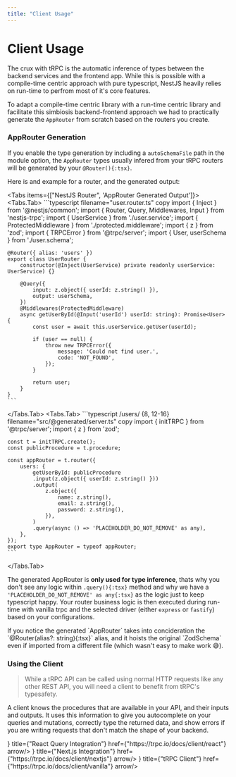 ```yaml
---
title: "Client Usage"
---
```



# Client Usage

The crux with tRPC is the automatic inference of types between the backend services and the frontend app. 
While this is possible with a compile-time centric approach with pure typescript, NestJS heavily relies on run-time to perfrom most of it's core features.

To adapt a compile-time centric library with a run-time centric library and facilitate this simbiosis backend-frontend approach we had to practically generate the `AppRouter` from scratch based on the routers you create.

### AppRouter Generation

If you enable the type generation by including a `autoSchemaFile` path in the module option, 
the `AppRouter` types usually infered from your tRPC routers will be generated by your `@Router(){:tsx}`. 

Here is and example for a router, and the generated output:

<Tabs items={["NestJS Router", 'AppRouter Generated Output']}>
  <Tabs.Tab>
    ```typescript filename="user.router.ts" copy
    import { Inject } from '@nestjs/common';
    import { Router, Query, Middlewares, Input } from 'nestjs-trpc';
    import { UserService } from './user.service';
    import { ProtectedMiddleware } from './protected.middleware';
    import { z } from 'zod';
    import { TRPCError } from '@trpc/server';
    import { User, userSchema } from './user.schema';

    @Router({ alias: 'users' })
    export class UserRouter {
        constructor(@Inject(UserService) private readonly userService: UserService) {}

        @Query({
            input: z.object({ userId: z.string() }),
            output: userSchema,
        })
        @Middlewares(ProtectedMiddleware)
        async getUserById(@Input('userId') userId: string): Promise<User> {
            const user = await this.userService.getUser(userId);

            if (user == null) {
                throw new TRPCError({
                    message: 'Could not find user.',
                    code: 'NOT_FOUND',
                });
            }

            return user;
        }
    }
    ```
  </Tabs.Tab>
  <Tabs.Tab>
    ```typescript /users/ {8, 12-16} filename="src/@generated/server.ts" copy
    import { initTRPC } from '@trpc/server';
    import { z } from 'zod';

    const t = initTRPC.create();
    const publicProcedure = t.procedure;

    const appRouter = t.router({
        users: {
            getUserById: publicProcedure
            .input(z.object({ userId: z.string() }))
            .output(
                z.object({
                    name: z.string(),
                    email: z.string(),
                    password: z.string(),
                }),
            )
            .query(async () => 'PLACEHOLDER_DO_NOT_REMOVE' as any),
        },
    });
    export type AppRouter = typeof appRouter;
    ```
  </Tabs.Tab>
</Tabs>

The generated AppRouter is **only used for type inference**, thats why you don't see any logic within `.query(){:tsx}` method and why we have a `'PLACEHOLDER_DO_NOT_REMOVE' as any{:tsx}` as the logic just to keep typescript happy. 
Your router business logic is then executed during run-time with vanilla trpc and the selected driver (either `express` or `fastify`) based on your configurations.

<Callout>
    If you notice the generated `AppRouter` takes into concideration the `@Router(alias?: string){:tsx}` alias, and it hoists the original `ZodSchema` even if imported from a different file (which wasn't easy to make work 😅).
</Callout>

### Using the Client

>While a tRPC API can be called using normal HTTP requests like any other REST API, you will need a client to benefit from tRPC's typesafety.

A client knows the procedures that are available in your API, and their inputs and outputs. It uses this information to give you autocomplete on your queries and mutations, correctly type the returned data, and show errors if you are writing requests that don't match the shape of your backend.

<Cards>
    <Card icon={<TrpcIcon width={50} height={50}/>} title={"React Query Integration"} href={"https://trpc.io/docs/client/react"} arrow/>
    <Card icon={<TrpcIcon width={50} height={50}/>} title={"Next.js Integration"} href={"https://trpc.io/docs/client/nextjs"} arrow/>
    <Card icon={<TrpcIcon width={50} height={50}/>} title={"tRPC Client"} href={"https://trpc.io/docs/client/vanilla"} arrow/>
</Cards>
